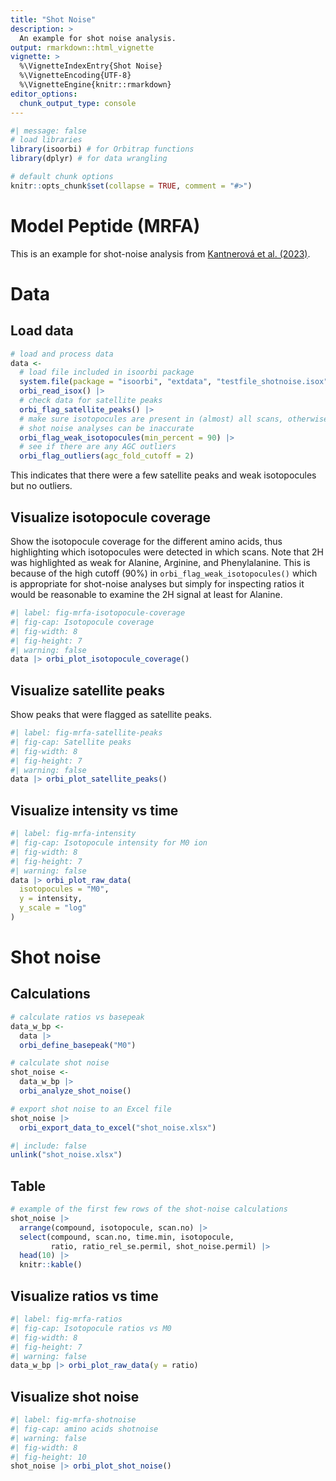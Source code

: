 ```yaml
---
title: "Shot Noise"
description: >
  An example for shot noise analysis.
output: rmarkdown::html_vignette
vignette: >
  %\VignetteIndexEntry{Shot Noise}
  %\VignetteEncoding{UTF-8}
  %\VignetteEngine{knitr::rmarkdown}
editor_options: 
  chunk_output_type: console
---
```


```r
#| message: false
# load libraries
library(isoorbi) # for Orbitrap functions
library(dplyr) # for data wrangling

# default chunk options
knitr::opts_chunk$set(collapse = TRUE, comment = "#>")
```

# Model Peptide (MRFA)

This is an example for shot-noise analysis from [Kantnerová et al. (2023)](https://github.com/isoverse/2023_kantnerova_et_al).

# Data

## Load data

```r
# load and process data
data <- 
  # load file included in isoorbi package
  system.file(package = "isoorbi", "extdata", "testfile_shotnoise.isox") |>
  orbi_read_isox() |>
  # check data for satellite peaks
  orbi_flag_satellite_peaks() |>
  # make sure isotopocules are present in (almost) all scans, otherwise
  # shot noise analyses can be inaccurate
  orbi_flag_weak_isotopocules(min_percent = 90) |> 
  # see if there are any AGC outliers
  orbi_flag_outliers(agc_fold_cutoff = 2)
```

This indicates that there were a few satellite peaks and weak isotopocules but no outliers.

## Visualize isotopocule coverage

Show the isotopocule coverage for the different amino acids, thus highlighting which isotopocules were detected in which scans. Note that 2H was highlighted as weak for Alanine, Arginine, and Phenylalanine. This is because of the high cutoff (90%) in `orbi_flag_weak_isotopocules()` which is appropriate for shot-noise analyses but simply for inspecting ratios it would be reasonable to examine the 2H signal at least for Alanine.

```r
#| label: fig-mrfa-isotopocule-coverage
#| fig-cap: Isotopocule coverage
#| fig-width: 8
#| fig-height: 7
#| warning: false
data |> orbi_plot_isotopocule_coverage()
```

## Visualize satellite peaks

Show peaks that were flagged as satellite peaks.

```r
#| label: fig-mrfa-satellite-peaks
#| fig-cap: Satellite peaks
#| fig-width: 8
#| fig-height: 7
#| warning: false
data |> orbi_plot_satellite_peaks()
```

## Visualize intensity vs time

```r
#| label: fig-mrfa-intensity
#| fig-cap: Isotopocule intensity for M0 ion
#| fig-width: 8
#| fig-height: 7
#| warning: false
data |> orbi_plot_raw_data(
  isotopocules = "M0", 
  y = intensity,
  y_scale = "log"
)
```


# Shot noise

## Calculations

```r
# calculate ratios vs basepeak
data_w_bp <- 
  data |>
  orbi_define_basepeak("M0")

# calculate shot noise
shot_noise <-
  data_w_bp |>
  orbi_analyze_shot_noise()

# export shot noise to an Excel file
shot_noise |>
  orbi_export_data_to_excel("shot_noise.xlsx") 
```

```r
#| include: false
unlink("shot_noise.xlsx")
```

## Table

```r
# example of the first few rows of the shot-noise calculations
shot_noise |>
  arrange(compound, isotopocule, scan.no) |>
  select(compound, scan.no, time.min, isotopocule,
         ratio, ratio_rel_se.permil, shot_noise.permil) |>
  head(10) |>
  knitr::kable()
```


## Visualize ratios vs time

```r
#| label: fig-mrfa-ratios
#| fig-cap: Isotopocule ratios vs M0
#| fig-width: 8
#| fig-height: 7
#| warning: false
data_w_bp |> orbi_plot_raw_data(y = ratio)
```

## Visualize shot noise

```r
#| label: fig-mrfa-shotnoise
#| fig-cap: amino acids shotnoise
#| warning: false
#| fig-width: 8
#| fig-height: 10
shot_noise |> orbi_plot_shot_noise()
```

